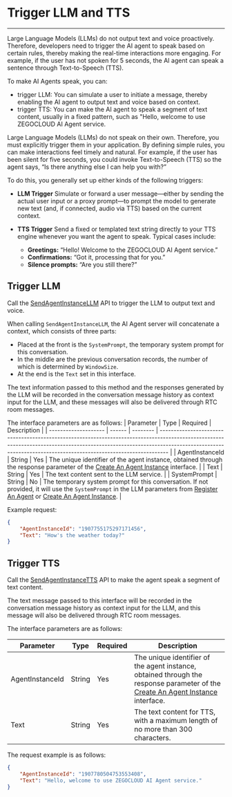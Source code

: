 # Trigger LLM and TTS
---

Large Language Models (LLMs) do not output text and voice proactively. Therefore, developers need to trigger the AI agent to speak based on certain rules, thereby making the real-time interactions more engaging. For example, if the user has not spoken for 5 seconds, the AI agent can speak a sentence through Text-to-Speech (TTS).

To make AI Agents speak, you can:
- trigger LLM: You can simulate a user to initiate a message, thereby enabling the AI agent to output text and voice based on context.
- trigger TTS: You can make the AI agent to speak a segment of text content, usually in a fixed pattern, such as "Hello, welcome to use ZEGOCLOUD AI Agent service.


Large Language Models (LLMs) do not speak on their own. Therefore, you must explicitly trigger them in your application. By defining simple rules, you can make interactions feel timely and natural. For example, if the user has been silent for five seconds, you could invoke Text-to-Speech (TTS) so the agent says, “Is there anything else I can help you with?”

To do this, you generally set up either kinds of the following triggers:

- **LLM Trigger**
   Simulate or forward a user message—either by sending the actual user input or a proxy prompt—to prompt the model to generate new text (and, if connected, audio via TTS) based on the current context.

- **TTS Trigger**
   Send a fixed or templated text string directly to your TTS engine whenever you want the agent to speak. Typical cases include:

   * **Greetings:** “Hello! Welcome to the ZEGOCLOUD AI Agent service.”
   * **Confirmations:** “Got it, processing that for you.”
   * **Silence prompts:** “Are you still there?”

## Trigger LLM

Call the [SendAgentInstanceLLM](/en/aiagent-server/agent-instance-control/send-agent-instance-llm) API to trigger the LLM to output text and voice.

When calling `SendAgentInstanceLLM`, the AI Agent server will concatenate a context, which consists of three parts:

- Placed at the front is the `SystemPrompt`, the temporary system prompt for this conversation.
- In the middle are the previous conversation records, the number of which is determined by `WindowSize`.
- At the end is the `Text` set in this interface.

The text information passed to this method and the responses generated by the LLM will be recorded in the conversation message history as context input for the LLM, and these messages will also be delivered through RTC room messages.

The interface parameters are as follows:
| Parameter            | Type   | Required | Description                                                                                                                                                                                                                                          |
| -------------------- | ------ | -------- | --------------------------------------------------------------------------------------------------------------------------------------------------------------------------------------------------------------------------------------------- |
| AgentInstanceId     | String | Yes      | The unique identifier of the agent instance, obtained through the response parameter of the [Create An Agent Instance](/en/aiagent-server/agent-instance-management/create-agent-instance) interface.                                                                                                               |
| Text                | String | Yes      | The text content sent to the LLM service.                                                                                                                                                                                                                   |
| SystemPrompt        | String | No       | The temporary system prompt for this conversation. If not provided, it will use the `SystemPrompt` in the LLM parameters from [Register An Agent](/en/aiagent-server/agent-configuration-management/register-agent) or [Create An Agent Instance](/en/aiagent-server/agent-instance-management/create-agent-instance). |

Example request:
```json
{
    "AgentInstanceId": "1907755175297171456",
    "Text": "How's the weather today?"
}
```

## Trigger TTS

Call the [SendAgentInstanceTTS](/en/aiagent-server/agent-instance-control/send-agent-instance-tts) API to make the agent speak a segment of text content.

The text message passed to this interface will be recorded in the conversation message history as context input for the LLM, and this message will also be delivered through RTC room messages.

The interface parameters are as follows:

| Parameter            | Type   | Required | Description                                                                                                                            |
| -------------------- | ------ | -------- | ------------------------------------------------------------------------------------------------------------------------------- |
| AgentInstanceId     | String | Yes      | The unique identifier of the agent instance, obtained through the response parameter of the [Create An Agent Instance](/en/aiagent-server/agent-instance-management/create-agent-instance) interface. |
| Text                | String | Yes      | The text content for TTS, with a maximum length of no more than 300 characters.                                                                                    |
The request example is as follows:
```json
{
    "AgentInstanceId": "1907780504753553408",
    "Text": "Hello, welcome to use ZEGOCLOUD AI Agent service."
}
```

